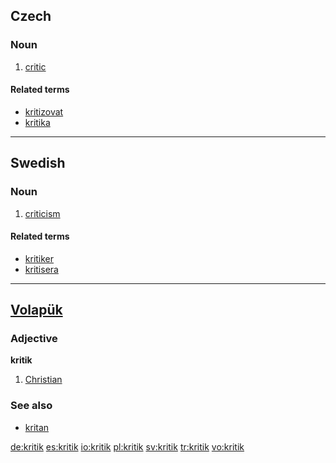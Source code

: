 {{see|Kritik}}
==Czech==

===Noun===
{{cs-noun|g=m}}

# [[critic]]

====Related terms====
* [[kritizovat]]
* [[kritika]] {{f}}

----

==Swedish==

===Noun===
{{infl|sv|noun|g=c|uncountable}}

# [[criticism]]

====Related terms====
*[[kritiker]]
*[[kritisera]]

----

==[[Volapük]]==

===Adjective===
'''kritik'''

# [[Christian]]

===See also===
*[[kritan]]

[[de:kritik]]
[[es:kritik]]
[[io:kritik]]
[[pl:kritik]]
[[sv:kritik]]
[[tr:kritik]]
[[vo:kritik]]